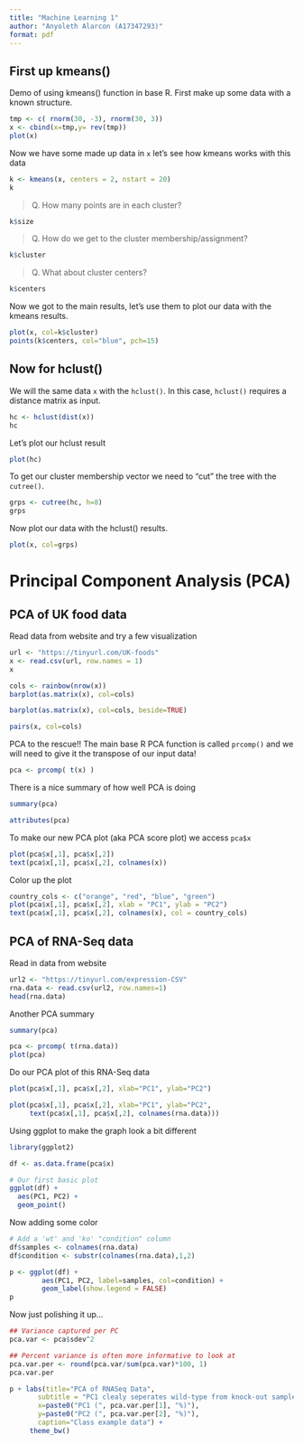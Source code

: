 ```yaml
---
title: "Machine Learning 1"
author: "Anyoleth Alarcon (A17347293)"
format: pdf
---
```


## First up kmeans()

Demo of using kmeans() function in base R. First make up some data with a known structure.

```r
tmp <- c( rnorm(30, -3), rnorm(30, 3))
x <- cbind(x=tmp,y= rev(tmp))
plot(x)
```

Now we have some made up data in `x` let's see how kmeans works with this data

```r
k <- kmeans(x, centers = 2, nstart = 20)
k
```

> Q. How many points are in each cluster?

```r
k$size
```

> Q. How do we get to the cluster membership/assignment?

```r
k$cluster
```

> Q. What about cluster centers?

```r
k$centers
```

Now we got to the main results, let's use them to plot our data with the kmeans results.

```r
plot(x, col=k$cluster)
points(k$centers, col="blue", pch=15)
```

## Now for hclust()

We will the same data `x` with the `hclust()`. In this case, `hclust()` requires a distance matrix as input.

```r
hc <- hclust(dist(x))
hc
```

Let's plot our hclust result

```r
plot(hc)
```

To get our cluster membership vector we need to "cut" the tree with the `cutree()`.

```r
grps <- cutree(hc, h=8)
grps
```

Now plot our data with the hclust() results.

```r
plot(x, col=grps)
```

# Principal Component Analysis (PCA)

## PCA of UK food data

Read data from website and try a few visualization

```r
url <- "https://tinyurl.com/UK-foods"
x <- read.csv(url, row.names = 1)
x
```

```r
cols <- rainbow(nrow(x))
barplot(as.matrix(x), col=cols)
```

```r
barplot(as.matrix(x), col=cols, beside=TRUE)

```

```r
pairs(x, col=cols)
```

PCA to the rescue!!
The main base R PCA function is called `prcomp()` and we will need to give it the transpose of our input data!

```r
pca <- prcomp( t(x) )
```

There is a nice summary of how well PCA is doing

```r
summary(pca)
```

```r
attributes(pca)
```

To make our new PCA plot (aka PCA score plot) we access `pca$x` 

```r
plot(pca$x[,1], pca$x[,2])
text(pca$x[,1], pca$x[,2], colnames(x))
```

Color up the plot

```r
country_cols <- c("orange", "red", "blue", "green")
plot(pca$x[,1], pca$x[,2], xlab = "PC1", ylab = "PC2")
text(pca$x[,1], pca$x[,2], colnames(x), col = country_cols)
```


## PCA of RNA-Seq data

Read in data from website

```r
url2 <- "https://tinyurl.com/expression-CSV"
rna.data <- read.csv(url2, row.names=1)
head(rna.data)
```

Another PCA summary

```r
summary(pca)
```

```r
pca <- prcomp( t(rna.data))
plot(pca)
```

Do our PCA plot of this RNA-Seq data

```r
plot(pca$x[,1], pca$x[,2], xlab="PC1", ylab="PC2")
```

```r
plot(pca$x[,1], pca$x[,2], xlab="PC1", ylab="PC2",
     text(pca$x[,1], pca$x[,2], colnames(rna.data)))

```

Using ggplot to make the graph look a bit different

```r
library(ggplot2)

df <- as.data.frame(pca$x)

# Our first basic plot
ggplot(df) + 
  aes(PC1, PC2) + 
  geom_point()
```
Now adding some color

```r
# Add a 'wt' and 'ko' "condition" column
df$samples <- colnames(rna.data) 
df$condition <- substr(colnames(rna.data),1,2)

p <- ggplot(df) + 
        aes(PC1, PC2, label=samples, col=condition) + 
        geom_label(show.legend = FALSE)
p
```

Now just polishing it up...

```r
## Variance captured per PC 
pca.var <- pca$sdev^2

## Percent variance is often more informative to look at 
pca.var.per <- round(pca.var/sum(pca.var)*100, 1)
pca.var.per
```

```r
p + labs(title="PCA of RNASeq Data",
       subtitle = "PC1 clealy seperates wild-type from knock-out samples",
       x=paste0("PC1 (", pca.var.per[1], "%)"),
       y=paste0("PC2 (", pca.var.per[2], "%)"),
       caption="Class example data") +
     theme_bw()
```


